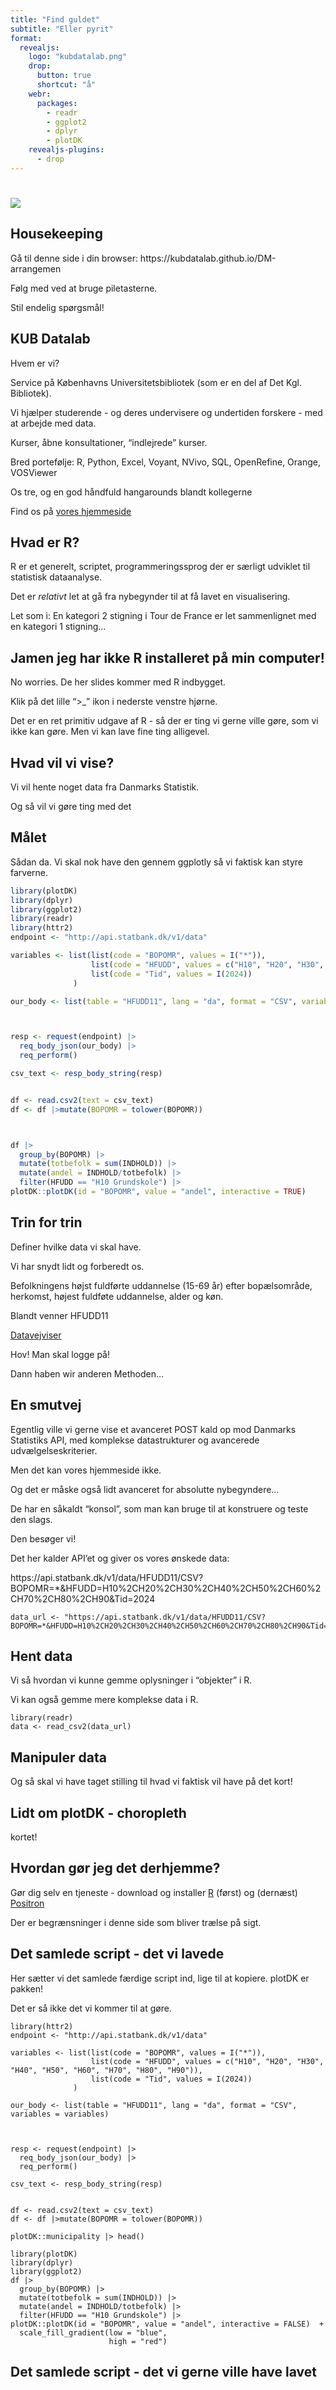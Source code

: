 ```yaml
---
title: "Find guldet"
subtitle: "Eller pyrit"
format: 
  revealjs:
    logo: "kubdatalab.png"
    drop:
      button: true
      shortcut: "å"
    webr:
      packages:
        - readr
        - ggplot2
        - dplyr
        - plotDK
    revealjs-plugins:
      - drop
---
```


#
![](figs/trompetpiger_top.jpg) 


## Housekeeping

Gå til denne side i din browser: https://kubdatalab.github.io/DM-arrangemen

Følg med ved at bruge piletasterne.

Stil endelig spørgsmål!

## KUB Datalab

Hvem er vi?

Service på Københavns Universitetsbibliotek (som er en del af Det Kgl. Bibliotek).

Vi hjælper studerende - og deres undervisere og undertiden forskere - med at arbejde med data.

Kurser, åbne konsultationer, "indlejrede" kurser.

Bred portefølje: R, Python, Excel, Voyant, NVivo, SQL, OpenRefine, Orange, VOSViewer

Os tre, og en god håndfuld hangarounds blandt kollegerne

Find os på [vores hjemmeside](https://kub.kb.dk/datalab){target="_blank"}


## Hvad er R?

R er et generelt, scriptet, programmeringssprog der er særligt udviklet til 
statistisk dataanalyse. 

Det er _relativt_ let at gå fra nybegynder til at få lavet en visualisering.

Let som i: En kategori 2 stigning i Tour de France er let sammenlignet med en
kategori 1 stigning...

## Jamen jeg har ikke R installeret på min computer!

No worries. De her slides kommer med R indbygget.

Klik på det lille ">_" ikon i nederste venstre hjørne.

Det er en ret primitiv udgave af R - så der er ting vi gerne ville gøre, som vi ikke
kan gøre. Men vi kan lave fine ting alligevel.

## Hvad vil vi vise?

Vi vil hente noget data fra Danmarks Statistik.

Og så vil vi gøre ting med det


## Målet
Sådan da. Vi skal nok have den gennem ggplotly så vi faktisk kan styre farverne.
```r
library(plotDK)
library(dplyr)
library(ggplot2)
library(readr)
library(httr2)
endpoint <- "http://api.statbank.dk/v1/data"

variables <- list(list(code = "BOPOMR", values = I("*")),
                  list(code = "HFUDD", values = c("H10", "H20", "H30", "H40", "H50", "H60", "H70", "H80", "H90")),
                  list(code = "Tid", values = I(2024))
              )

our_body <- list(table = "HFUDD11", lang = "da", format = "CSV", variables = variables)



resp <- request(endpoint) |>
  req_body_json(our_body) |>
  req_perform()

csv_text <- resp_body_string(resp)


df <- read.csv2(text = csv_text)
df <- df |>mutate(BOPOMR = tolower(BOPOMR))



df |> 
  group_by(BOPOMR) |> 
  mutate(totbefolk = sum(INDHOLD)) |> 
  mutate(andel = INDHOLD/totbefolk) |> 
  filter(HFUDD == "H10 Grundskole") |> 
plotDK::plotDK(id = "BOPOMR", value = "andel", interactive = TRUE) 
```



## Trin for trin

Definer hvilke data vi skal have. 

Vi har snydt lidt og forberedt os.

Befolkningens højst fuldførte uddannelse (15-69 år) efter bopælsområde, herkomst, 
højest fuldføte uddannelse, alder og køn.

Blandt venner HFUDD11

[Datavejviser](https://www.datavejviser.dk/){target="_blank"}

Hov! Man skal logge på!

Dann haben wir anderen Methoden...

## En smutvej

Egentlig ville vi gerne vise et avanceret POST kald op mod Danmarks Statistiks API,
med komplekse datastrukturer og avancerede udvælgelseskriterier.

Men det kan vores hjemmeside ikke. 

Og det er måske også lidt avanceret for absolutte nybegyndere...

De har en såkaldt "konsol", som man kan bruge til at konstruere og teste den slags.

Den besøger vi!

Det her kalder API'et og giver os vores ønskede data:

https://api.statbank.dk/v1/data/HFUDD11/CSV?BOPOMR=*&HFUDD=H10%2CH20%2CH30%2CH40%2CH50%2CH60%2CH70%2CH80%2CH90&Tid=2024

```
data_url <- "https://api.statbank.dk/v1/data/HFUDD11/CSV?BOPOMR=*&HFUDD=H10%2CH20%2CH30%2CH40%2CH50%2CH60%2CH70%2CH80%2CH90&Tid=2024"
```

## Hent data

Vi så hvordan vi kunne gemme oplysninger i "objekter" i R.

Vi kan også gemme mere komplekse data i R.

```
library(readr)
data <- read_csv2(data_url)
```


## Manipuler data

Og så skal vi have taget stilling til hvad vi faktisk vil have på det kort!

## Lidt om plotDK - choropleth



kortet!




## Hvordan gør jeg det derhjemme?

Gør dig selv en tjeneste - download og installer [R](https://cran.r-project.org/){target="_blank"} (først) og (dernæst) [Positron](https://positron.posit.co/download.html){target="_blank"}

Der er begrænsninger i denne side som bliver trælse på sigt.



## Det samlede script - det vi lavede

Her sætter vi det samlede færdige script ind, lige til at kopiere.
plotDK er pakken!

Det er så ikke det vi kommer til at gøre.

```
library(httr2)
endpoint <- "http://api.statbank.dk/v1/data"

variables <- list(list(code = "BOPOMR", values = I("*")),
                  list(code = "HFUDD", values = c("H10", "H20", "H30", "H40", "H50", "H60", "H70", "H80", "H90")),
                  list(code = "Tid", values = I(2024))
              )

our_body <- list(table = "HFUDD11", lang = "da", format = "CSV", variables = variables)



resp <- request(endpoint) |>
  req_body_json(our_body) |>
  req_perform()

csv_text <- resp_body_string(resp)


df <- read.csv2(text = csv_text)
df <- df |>mutate(BOPOMR = tolower(BOPOMR))

plotDK::municipality |> head()

library(plotDK)
library(dplyr)
library(ggplot2)
df |> 
  group_by(BOPOMR) |> 
  mutate(totbefolk = sum(INDHOLD)) |> 
  mutate(andel = INDHOLD/totbefolk) |> 
  filter(HFUDD == "H10 Grundskole") |> 
plotDK::plotDK(id = "BOPOMR", value = "andel", interactive = FALSE)  +
  scale_fill_gradient(low = "blue",
                      high = "red")

```


## Det samlede script - det vi gerne ville have lavet

